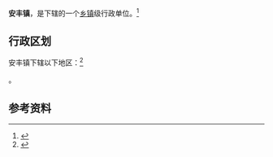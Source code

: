{{中国乡级行政区|32/12/81/104/000}}

'''安丰镇'''，是{{PRC admin/fullname|32/12/81/104/000|3}}下辖的一个[[乡镇|乡镇]]级行政单位。<ref>{{PRC admin/ref sgc|{{PRC admin/parent|32/12/81/104/000}}}}</ref>

== 行政区划 ==

安丰镇下辖以下地区：<ref>{{PRC admin/ref sgc|32/12/81/104/000}}</ref>

{{PRC admin/children|32/12/81/104/000}}。

== 参考资料 ==

{{reflist}}

{{行政区划小作品}}
{{PRC admin/navcat|32/12/81/104/000}}